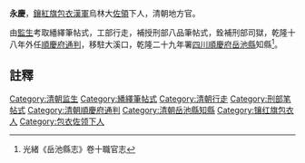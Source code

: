 {{明清人物信息框
| 姓名 =永慶
| 最高職務 = [[四川|四川]][[順慶府|順慶府]][[通判|通判]]
| 國家 = 大清
| 籍貫 = [[镶红旗包衣|鑲紅旗包衣漢軍]]烏林大[[佐領|佐領]]下
| 字號 =
| 出生日期 = ？年？月？日
| 逝世日期 = ？年？月？日
| 墓葬 = 
| 配偶 =  
| 親屬 = 曾祖、祖、父，母
| 出身 =[[監生|監生]]考取筆帖式 
| 著作 =  
*
}}
'''永慶'''{{BD|？年||？年||}}，[[镶红旗包衣|鑲紅旗包衣漢軍]]烏林大[[佐領|佐領]]下人，清朝地方官。

由[[監生|監生]]考取繙繹筆帖式，工部行走，補授刑部八品筆帖式，銓補刑部司獄，乾隆十八年外任[[順慶府|順慶府]][[通判|通判]]，移駐大溪口，乾隆二十九年署[[四川|四川]][[順慶府|順慶府]][[岳池縣|岳池縣]]知縣<ref>光緒《岳池縣志》卷十職官志</ref>。
==註釋==
{{reflist}}
{{清朝官员小作品}}
[[Category:清朝监生|Category:清朝监生]]
[[Category:繙繹筆帖式|Category:繙繹筆帖式]]
[[Category:清朝行走|Category:清朝行走]]
[[Category:刑部笔帖式|Category:刑部笔帖式]]
[[Category:清朝順慶府通判|Category:清朝順慶府通判]]
[[Category:清朝岳池縣知縣|Category:清朝岳池縣知縣]]
[[Category:镶红旗包衣人|Category:镶红旗包衣人]]
[[Category:包衣佐领下人|Category:包衣佐领下人]]
